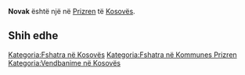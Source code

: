{{Fshat në 
 | Emri                = Novak
 | EmriAlt                = 
 | NAME_SHORT_FORM=      
 | NAME_GENERIC=      
 | NAME_SORT_NAME_RO=      NOVAK
 | FULL_NAME_RO = Novak
 | FULL_NAME_ND_RO=Novak
 | SORT_NAME_RG=NOVAK
 | FULL_NAME_RG=Novak
 | FULL_NAME_ND_RG=Novak
 | SRP_NAME_SHORT_FORM=      
 | SRP_NAME_GENERIC=      
 | SRP_NAME_SORT_NAME_RO=      
 | SRP_FULL_NAME_RO = 
 | SRP_FULL_NAME_ND_RO=
 | SRP_SORT_NAME_RG=
 | SRP_FULL_NAME_RG=
 | SRP_FULL_NAME_ND_RG=
 | Emri (Rasa dhanore) = 
 | Figura              = 
 | Shteti              = Kosovo
 | Komuna              = Prizren
 | Kodi postar         = 
 | Sipërfaqja          = 

 | Popullsia           = 

 | Regj. i popullsisë  = 
 | Dend. e popullsisë  = 
 | Faqja zyrtare       = 
 <!--- Koordinatat ----> 
 | Gjerësia            = 42.301944
 | Gjatësia            = 20.756389
 | Lartësia            = 
}}
'''Novak''' është një [[]] në [[Prizren]] të [[Kosovës]].

<!-- == Gjeografia == -->
<!-- == Historia == -->
<!-- == Demografia == -->
== Shih edhe ==
{{Komuna Prizren}}
{{Kosovo-Administrata-Cung}}

[[Kategoria:Fshatra në Kosovës]]
[[Kategoria:Fshatra në Kommunes Prizren]]
[[Kategoria:Vendbanime në Kosovës]]
